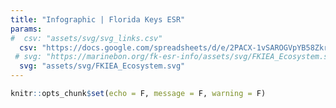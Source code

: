 ```yaml
---
title: "Infographic | Florida Keys ESR"
params:
#  csv: "assets/svg/svg_links.csv"
  csv: "https://docs.google.com/spreadsheets/d/e/2PACX-1vSAROGVpYB58Zkr8P0iwJdTMRPNLZtJ07IyUn-dQ62C2HMuCEScyl8x7urCD7QbRXQYSIJwDn_wku9G/pub?gid=0&single=true&output=csv"
 # svg: "https://marinebon.org/fk-esr-info/assets/svg/FKIEA_Ecosystem.svg"
  svg: "assets/svg/FKIEA_Ecosystem.svg"
---
```

<style type="text/css">
.main-container {
  max-width: 1800px;
  margin-left: auto;
  margin-right: auto;
}
</style>

```r
knitr::opts_chunk$set(echo = F, message = F, warning = F)
```

<script src = "assets/js/d3.v5.min.js"></script>
<script src = "assets/js/testversion.js"></script>

<!-- two globally-scoped test variables -->
<script> 
var section_list = [,]; 
var a_number = 65; 
</script>

<div class = "col-md-9">
  <div id = "svg"></div>
</div>

<div class = "col-md-3">
  <ul id = "svg_list"></ul>
</div>

<script>
link_svg(svg = "`r params$svg`", csv = "`r params$csv`", debug = false);
</script>

